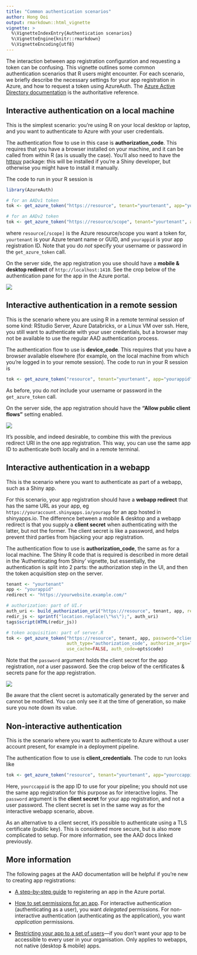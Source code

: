 ```yaml
---
title: "Common authentication scenarios"
author: Hong Ooi
output: rmarkdown::html_vignette
vignette: >
  %\VignetteIndexEntry{Authentication scenarios}
  %\VignetteEngine{knitr::rmarkdown}
  %\VignetteEncoding{utf8}
---
```


The interaction between app registration configuration and requesting a token can be confusing. This vignette outlines some common authentication scenarios that R users might encounter. For each scenario, we briefly describe the necessary settings for your app registration in Azure, and how to request a token using AzureAuth. The [Azure Active Directory documentation](https://docs.microsoft.com/en-au/azure/active-directory/develop/v2-overview) is the authoritative reference.

## Interactive authentication on a local machine

This is the simplest scenario: you're using R on your local desktop or laptop, and you want to authenticate to Azure with your user credentials.

The authentication flow to use in this case is **authorization_code**. This requires that you have a browser installed on your machine, and it can be called from within R (as is usually the case). You'll also need to have the [httpuv](https://cran.r-project.org/package=httpuv) package: this will be installed if you're a Shiny developer, but otherwise you might have to install it manually.

The code to run in your R session is

```r
library(AzureAuth)

# for an AADv1 token
tok <- get_azure_token("https://resource", tenant="yourtenant", app="yourappid")

# for an AADv2 token
tok <- get_azure_token("https://resource/scope", tenant="yourtenant", app="yourappid", version=2)
```

where `resource[/scope]` is the Azure resource/scope you want a token for, `yourtenant` is your Azure tenant name or GUID, and `yourappid` is your app registration ID. Note that you do _not_ specify your username or password in the `get_azure_token` call.

On the server side, the app registration you use should have a **mobile & desktop redirect** of `http://localhost:1410`. See the crop below of the authentication pane for the app in the Azure portal.

![](images/authcode.png)


## Interactive authentication in a remote session

This is the scenario where you are using R in a remote terminal session of some kind: RStudio Server, Azure Databricks, or a Linux VM over ssh. Here, you still want to authenticate with your user credentials, but a browser may not be available to use the regular AAD authentication process.

The authentication flow to use is **device_code**. This requires that you have a browser available elsewhere (for example, on the local machine from which you're logged in to your remote session). The code to run in your R session is

```r
tok <- get_azure_token("resource", tenant="yourtenant", app="yourappid", auth_type="device_code")
```

As before, you do _not_ include your username or password in the `get_azure_token` call.

On the server side, the app registration should have the **"Allow public client flows"** setting enabled.

![](images/devicecode.png)

It's possible, and indeed desirable, to combine this with the previous redirect URI in the one app registration. This way, you can use the same app ID to authenticate both locally and in a remote terminal.


## Interactive authentication in a webapp

This is the scenario where you want to authenticate as part of a webapp, such as a Shiny app.

For this scenario, your app registration should have a **webapp redirect** that has the same URL as your app, eg `https://youraccount.shinyapps.io/yourapp` for an app hosted in shinyapps.io. The difference between a mobile & desktop and a webapp redirect is that you supply a **client secret** when authenticating with the latter, but not the former. The client secret is like a password, and helps prevent third parties from hijacking your app registration.

The authentication flow to use is **authorization_code**, the same as for a local machine. The Shiny R code that is required is described in more detail in the 'Authenticating from Shiny' vignette, but essentially, the authentication is split into 2 parts: the authorization step in the UI, and then the token acquisition step on the server.

```r
tenant <- "yourtenant"
app <- "yourappid"
redirect <- "https://yourwebsite.example.com/"

# authorization: part of UI.r
auth_uri <- build_authorization_uri("https://resource", tenant, app, redirect_uri=redirect)
redir_js <- sprintf("location.replace(\"%s\");", auth_uri)
tags$script(HTML(redir_js))

# token acquisition: part of server.R
tok <- get_azure_token("https://resource", tenant, app, password="client_secret",
                       auth_type="authorization_code", authorize_args=list(redirect_uri=redirect),
                       use_cache=FALSE, auth_code=opts$code)
```

Note that the `password` argument holds the client secret for the app registration, _not_ a user password. See the crop below of the certificates & secrets pane for the app registration. 

![](images/clientcred.png)

Be aware that the client secret is automatically generated by the server and cannot be modified. You can only see it at the time of generation, so make sure you note down its value.


## Non-interactive authentication

This is the scenario where you want to authenticate to Azure without a user account present, for example in a deployment pipeline.

The authentication flow to use is **client_credentials**. The code to run looks like

```r
tok <- get_azure_token("resource", tenant="yourtenant", app="yourccappid", password="client_secret")
```

Here, `yourccappid` is the app ID to use for your pipeline; you should not use the same app registration for this purpose as for interactive logins. The `password` argument is the **client secret** for your app registration, and not a user password. The client secret is set in the same way as for the interactive webapp scenario, above.

As an alternative to a client secret, it's possible to authenticate using a TLS certificate (public key). This is considered more secure, but is also more complicated to setup. For more information, see the AAD docs linked previously.


## More information

The following pages at the AAD documentation will be helpful if you're new to creating app registrations:

- [A step-by-step guide](https://docs.microsoft.com/en-us/azure/active-directory/develop/quickstart-register-app) to registering an app in the Azure portal.

- [How to set permissions for an app](https://docs.microsoft.com/en-us/azure/active-directory/develop/quickstart-configure-app-access-web-apis). For interactive authentication (authenticating as a user), you want _delegated_ permissions. For non-interactive authentication (authenticating as the application), you want _application_ permissions.

- [Restricting your app to a set of users](https://docs.microsoft.com/en-us/azure/active-directory/develop/howto-restrict-your-app-to-a-set-of-users)---if you don't want your app to be accessible to every user in your organisation. Only applies to webapps, not native (desktop & mobile) apps.
